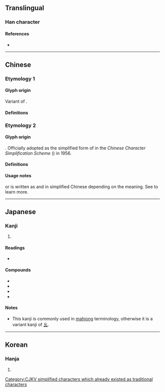 {{also||麼|麽}}
{{character info}}

==Translingual==
{{stroke order|type=animate}}

===Han character===
{{Han char|rn=4|rad=丿|as=02|sn=3|four=20732|canj=HI|ids=⿱丿厶}}

====References====
* {{Han ref|kx=0082.030|dkj=00121|dj=0165.090|hdz=10033.020|uh=4E48|ud=20040|bh=A45C|bd=42076}}

----

==Chinese==

===Etymology 1===

====Glyph origin====
Variant of {{l|zh|幺}}.

====Definitions====
{{zh-see|幺|v}}

===Etymology 2===

====Glyph origin====
{{Han simp|麽|f=麻|t=&nbsp;}}. Officially adopted as the simplified form of {{zh-l|*麽}} in the ''Chinese Character Simplification Scheme'' ({{w2|zh|pref=《|s:漢字簡化方案|漢字簡化方案|suf=》}}) in 1956.

====Definitions====
{{zh-see|麼}}

====Usage notes====
{{lang|zh|麼}} or {{lang|zh|麽}} is written as {{lang|zh|么}} and {{lang|zh|麽}} in simplified Chinese depending on the meaning. See {{l|zh|麼}} to learn more.

----

==Japanese==

===Kanji===
{{ja-kanji|grade=|rs=丿02}}

# {{rfdef|ja|sort=丿02}}

====Readings====
* {{ja-readings|goon=よう<えう|kanon=よう<えう|kanyoon=<!--やお-->|kun=|nanori=}}

====Compounds====
* {{ja-r|純%全%帯%么%九|ジュン%チャン%タイ%ヤオ%チュウ}}
* {{ja-r|断%厶%九|タン%ヤオ%チュウ}}
* {{ja-r|混%全%帯%么%九|ホン%チャン%タイ%ヤオ%チュウ}}
* {{ja-r|么%九%牌|ヤオ%チュウ%ハイ}}

====Notes====
* This kanji is commonly used in [[w:Japanese Mahjong|mahjong]] terminology, otherwise it is a variant kanji of [[幺#Japanese|幺]].

----

==Korean==

===Hanja===
{{ko-hanja|hangeul=요|rv=yo|mr=yo}}

# {{rfdef|ko|sort=丿02}}

[[Category:CJKV simplified characters which already existed as traditional characters]]